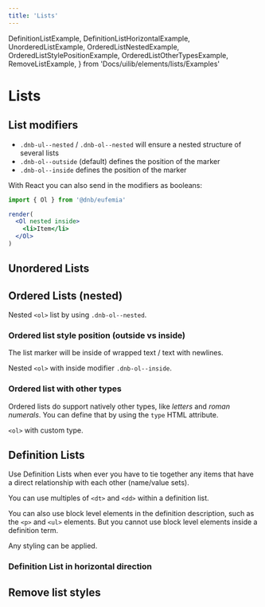 ```yaml
---
title: 'Lists'
---
```


  DefinitionListExample,
  DefinitionListHorizontalExample,
  UnorderedListExample,
  OrderedListNestedExample,
  OrderedListStylePositionExample,
  OrderedListOtherTypesExample,
  RemoveListExample,
} from 'Docs/uilib/elements/lists/Examples'

# Lists

## List modifiers

- `.dnb-ul--nested` / `.dnb-ol--nested` will ensure a nested structure of several lists
- `.dnb-ol--outside` (default) defines the position of the marker
- `.dnb-ol--inside` defines the position of the marker

With React you can also send in the modifiers as booleans:

```jsx
import { Ol } from '@dnb/eufemia'

render(
  <Ol nested inside>
    <li>Item</li>
  </Ol>
)
```

## Unordered Lists

<UnorderedListExample />

## Ordered Lists (nested)

Nested `<ol>` list by using `.dnb-ol--nested`.

<OrderedListNestedExample />

### Ordered list style position (outside vs inside)

The list marker will be inside of wrapped text / text with newlines.

Nested `<ol>` with inside modifier `.dnb-ol--inside`.

<OrderedListStylePositionExample />

### Ordered list with other types

Ordered lists do support natively other types, like _letters_ and _roman numerals_. You can define that by using the `type` HTML attribute.

`<ol>` with custom type.

<OrderedListOtherTypesExample />

## Definition Lists

Use Definition Lists when ever you have to tie together any items that have a direct relationship with each other (name/value sets).

You can use multiples of `<dt>` and `<dd>` within a definition list.

You can also use block level elements in the definition description, such as the `<p>` and `<ul>` elements. But you cannot use block level elements inside a definition term.

Any styling can be applied.

<DefinitionListExample />

### Definition List in horizontal direction

<DefinitionListHorizontalExample />

## Remove list styles

<RemoveListExample />
